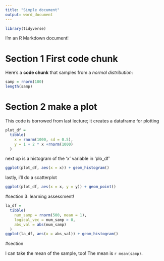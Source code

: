 ```yaml
---
title: "Simple document"
output: word_document
---
```

```r
library(tidyverse)
```




I'm an R Markdown document! 

# Section 1 First code chunk

Here's a **code chunk** that samples from 
a _normal distribution_:

```r
samp = rnorm(100)
length(samp)
```

# Section 2 make a plot 

This code is borrowed from last lecture; it creates a dataframe for plotting 

```r
plot_df = 
  tibble(
    x = rnorm(1000, sd = 0.5),
    y = 1 + 2 * x +rnorm(1000)
  )
```




next up is a histogram of the 'x' variable in 'plo_df'

```r
ggplot(plot_df, aes(x = x)) + geom_histogram()
```

lastly, i'll do a scatterplot
```r
ggplot(plot_df, aes(x = x, y = y)) + geom_point()
```

#section 3: learning assessment!
```r
la_df = 
  tibble(
    num_samp = rnorm(500, mean = 1),
    logical_vec = num_samp > 0,
    abs_val = abs(num_samp)
  )
ggplot(la_df, aes(x = abs_val)) + geom_histogram()
```

#section 

I can take the mean of the sample, too!
The mean is `r mean(samp)`.
